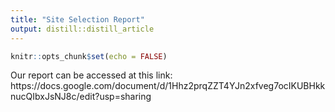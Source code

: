 ```yaml
---
title: "Site Selection Report"
output: distill::distill_article
---
```


```r
knitr::opts_chunk$set(echo = FALSE)
```

Our report can be accessed at this link:
https://docs.google.com/document/d/1Hhz2prqZZT4YJn2xfveg7ocIKUBHkknucQIbxJsNJ8c/edit?usp=sharing





